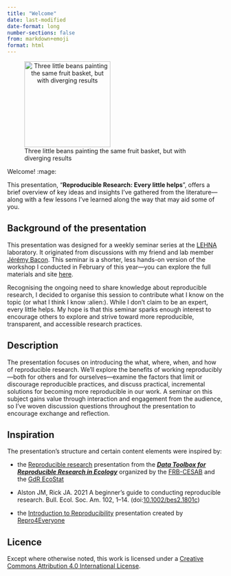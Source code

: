 ```yaml
---
title: "Welcome"
date: last-modified
date-format: long
number-sections: false
from: markdown+emoji
format: html
---
```


![Three little beans painting the same fruit basket, but with diverging results](images/efranklin-repro-illu.png){height="200" style="text-align: center; height: 200"}


Welcome! :mage: 

This presentation, “**Reproducible Research: Every little helps**”, offers a brief overview of key ideas and insights I’ve gathered from the literature—along with a few lessons I’ve learned along the way that may aid some of you.

## Background of the presentation

This presentation was designed for a weekly seminar series at the [LEHNA](https://umr5023.univ-lyon1.fr/) laboratory. It originated from discussions with my friend and lab member [Jérémy Bacon](https://umr5023.univ-lyon1.fr/annuaire/details/1/535-bacon-jeremy). This seminar is a shorter, less hands-on version of the workshop I conducted in February of this year—you can explore the full materials and site [here](https://ellfran-7.github.io/repro-research-workshop/). 

Recognising the ongoing need to share knowledge about reproducible research, I decided to organise this session to contribute what I know on the topic (or what I think I know :alien:). While I don't claim to be an expert, every little helps. My hope is that this seminar sparks enough interest to encourage others to explore and strive toward more reproducible, transparent, and accessible research practices.


## Description

The presentation focuses on introducing the what, where, when, and how of reproducible research. We'll explore the benefits of working reproducibly—both for others and for ourselves—examine the factors that limit or discourage reproducible practices, and discuss practical, incremental solutions for becoming more reproducible in our work.
A seminar on this subject gains value through interaction and engagement from the audience, so I've woven discussion questions throughout the presentation to encourage exchange and reflection.


## Inspiration

The presentation's structure and certain content elements were inspired by: 

* the [Reproducible research](https://github.com/rdatatoolbox/course-opensci/) presentation from the [**_Data Toolbox for Reproducible Research in Ecology_**](https://rdatatoolbox.github.io) organized by the 
[FRB-CESAB](https://www.fondationbiodiversite.fr/en/about-the-foundation/le-cesab/) 
and the 
[GdR EcoStat](https://sites.google.com/site)

* Alston JM, Rick JA. 2021 A beginner’s guide to conducting reproducible research. Bull. Ecol. Soc. Am. 102, 1–14. (doi:[10.1002/bes2.1801c](http://doi.org/10.1002/bes2.1801c))

* the [Introduction to Reproducibility](https://www.repro4everyone.org/resources/intro-reproducibility) presentation created by [Repro4Everyone](https://www.repro4everyone.org/)


## Licence

Except where otherwise noted, this work is licensed under a [Creative Commons Attribution 4.0 International
License](https://github.com/ellfran-7/repro-research-workshop/LICENCE.txt).